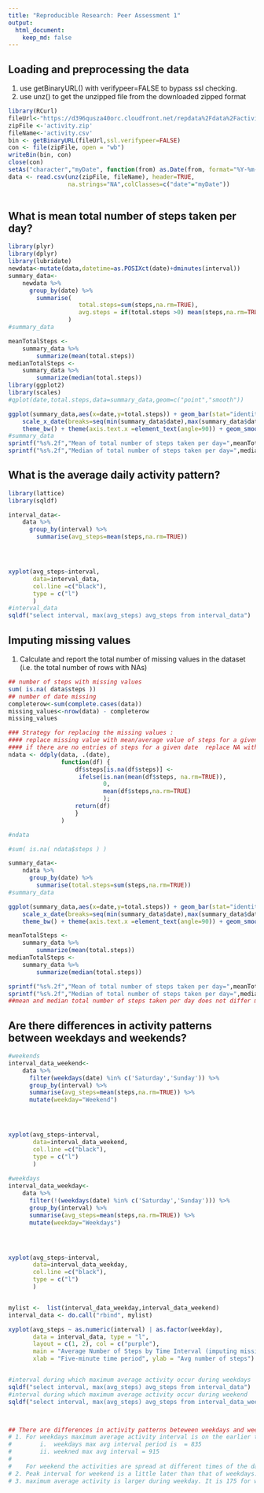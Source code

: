 ```yaml
---
title: "Reproducible Research: Peer Assessment 1"
output:
  html_document:
    keep_md: false
---
```



## Loading and preprocessing the data
1. use getBinaryURL() with verifypeer=FALSE to bypass ssl checking.
2. use unz() to get the unzipped file from the downloaded zipped format 
```r
library(RCurl)
fileUrl<-"https://d396qusza40orc.cloudfront.net/repdata%2Fdata%2Factivity.zip"  
zipFile <-'activity.zip'   
fileName<-'activity.csv'  
bin <- getBinaryURL(fileUrl,ssl.verifypeer=FALSE)
con <- file(zipFile, open = "wb")
writeBin(bin, con)
close(con)
setAs("character","myDate", function(from) as.Date(from, format="%Y-%m-%d"))  
data <- read.csv(unz(zipFile, fileName), header=TRUE, 
                 na.strings="NA",colClasses=c("date"="myDate")) 
 
```
## What is mean total number of steps taken per day?
```r
library(plyr)
library(dplyr)
library(lubridate)
newdata<-mutate(data,datetime=as.POSIXct(date)+dminutes(interval))
summary_data<-
    newdata %>%
      group_by(date) %>% 
        summarise(
                    total.steps=sum(steps,na.rm=TRUE),
                    avg.steps = if(total.steps >0) mean(steps,na.rm=TRUE) else 0
                 )
#summary_data

meanTotalSteps <-
    summary_data %>%
        summarize(mean(total.steps))
medianTotalSteps <-
    summary_data %>%
        summarize(median(total.steps))
library(ggplot2)
library(scales)
#qplot(date,total.steps,data=summary_data,geom=c("point","smooth"))

ggplot(summary_data,aes(x=date,y=total.steps)) + geom_bar(stat="identity")+
    scale_x_date(breaks=seq(min(summary_data$date),max(summary_data$date),7)) +
    theme_bw() + theme(axis.text.x =element_text(angle=90)) + geom_smooth(method ="lm")
#summary_data
sprintf("%s%.2f","Mean of total number of steps taken per day=",meanTotalSteps)
sprintf("%s%.2f","Median of total number of steps taken per day=",medianTotalSteps)
```



## What is the average daily activity pattern?
```r
library(lattice)
library(sqldf)

interval_data<-
    data %>%
      group_by(interval) %>% 
        summarise(avg_steps=mean(steps,na.rm=TRUE))




xyplot(avg_steps~interval, 
       data=interval_data,
       col.line =c("black"),
       type = c("l")
       )
#interval_data
sqldf("select interval, max(avg_steps) avg_steps from interval_data")

```
## Imputing missing values
1. Calculate and report the total number of missing values in the dataset (i.e. the total number of rows with NAs)
```r
## number of steps with missing values
sum( is.na( data$steps ))
## number of date missing
completerow<-sum(complete.cases(data))
missing_values<-nrow(data) - completerow
missing_values

### Strategy for replacing the missing values :
#### replace missing value with mean/average value of steps for a given date.
#### if there are no entries of steps for a given date  replace NA with 0
ndata <- ddply(data, .(date), 
               function(df) {
                   df$steps[is.na(df$steps)] <- 
                    ifelse(is.nan(mean(df$steps, na.rm=TRUE)),
                           0,
                           mean(df$steps,na.rm=TRUE)
                           ); 
                   return(df)
                   }
               )

#ndata
```

```r
#sum( is.na( ndata$steps ) ) 

summary_data<-  
    ndata %>%  
      group_by(date) %>% 
        summarise(total.steps=sum(steps,na.rm=TRUE)) 
#summary_data  

ggplot(summary_data,aes(x=date,y=total.steps)) + geom_bar(stat="identity")+
    scale_x_date(breaks=seq(min(summary_data$date),max(summary_data$date),7)) +
    theme_bw() + theme(axis.text.x =element_text(angle=90)) + geom_smooth(method ="lm")

meanTotalSteps <-  
    summary_data %>%  
        summarize(mean(total.steps))  
medianTotalSteps <-  
    summary_data %>%  
        summarize(median(total.steps))  

sprintf("%s%.2f","Mean of total number of steps taken per day=",meanTotalSteps)
sprintf("%s%.2f","Median of total number of steps taken per day=",medianTotalSteps)
##mean and median total number of steps taken per day does not differ much after the imputing. This is due to the fact that the set of NAs are missing only for days where the whole set of data is missing for a day.
```


## Are there differences in activity patterns between weekdays and weekends?

```r
#weekends
interval_data_weekend<-  
    data %>%  
      filter(weekdays(date) %in% c('Saturday','Sunday')) %>%   
      group_by(interval) %>%     
      summarise(avg_steps=mean(steps,na.rm=TRUE)) %>%
      mutate(weekday="Weekend")




xyplot(avg_steps~interval,   
       data=interval_data_weekend,  
       col.line =c("black"),  
       type = c("l")  
       )
  
#weekdays
interval_data_weekday<-  
    data %>%  
      filter(!(weekdays(date) %in% c('Saturday','Sunday'))) %>%   
      group_by(interval) %>%     
      summarise(avg_steps=mean(steps,na.rm=TRUE)) %>%
      mutate(weekday="Weekdays")




xyplot(avg_steps~interval,   
       data=interval_data_weekday,  
       col.line =c("black"),  
       type = c("l")  
       )


mylist <-  list(interval_data_weekday,interval_data_weekend)
interval_data <- do.call("rbind", mylist)

xyplot(avg_steps ~ as.numeric(interval) | as.factor(weekday), 
       data = interval_data, type = "l", 
       layout = c(1, 2), col = c("purple"),
       main = "Average Number of Steps by Time Interval (imputing missing values)", 
       xlab = "Five-minute time period", ylab = "Avg number of steps")


#interval during which maximum average activity occur during weekdays
sqldf("select interval, max(avg_steps) avg_steps from interval_data")  
#interval during which maximum average activity occur during weekend
sqldf("select interval, max(avg_steps) avg_steps from interval_data_weekend")



## There are differences in activity patterns beteween weekdays and weekend as follow
# 1. For weekdays maximum average activity interval is on the earlier time of the day. 
#        i.  weekdays max avg interval period is  = 835
#        ii. weekned max avg interval = 915
#
#    For weekend the activities are spread at different times of the day 
# 2. Peak interval for weekend is a little later than that of weekdays.
# 3. maximum average activity is larger during weekday. It is 175 for weekends and 234 for weekdays as shown in the above .

```